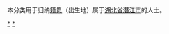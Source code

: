 {{Catnav|頁面分類|各種主題的頁面分類|依中国各省来作的分类|各地中国人|湖北人}}
{{Catnav|頁面分類|人物|各國人物|中国人|各地中国人|湖北人}}

本分类用于归纳[[籍贯|籍贯]]（出生地）属于[[湖北省|湖北省]][[潛江市|潛江市]]的人士。

[[Category:湖北人|*]]
[[Category:潜江市|*]]